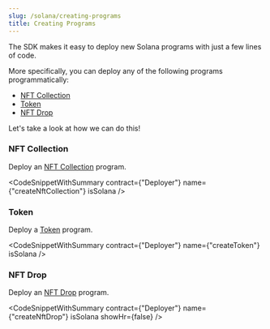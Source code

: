 ```yaml
---
slug: /solana/creating-programs
title: Creating Programs
---
```



The SDK makes it easy to deploy new Solana programs with just a few lines of code.

More specifically, you can deploy any of the following programs programmatically:

- [NFT Collection](https://portal.web3sdk.io/solana/creating-programs#nft-collection)
- [Token](https://portal.web3sdk.io/solana/creating-programs#token)
- [NFT Drop](https://portal.web3sdk.io/solana/creating-programs#nft-drop)

Let's take a look at how we can do this!

### NFT Collection

Deploy an [NFT Collection](/pre-built-contracts/solana/nft-collection) program.

<CodeSnippetWithSummary
  contract={"Deployer"}
  name={"createNftCollection"}
  isSolana
/>

### Token

Deploy a [Token](/pre-built-contracts/solana/token) program.

<CodeSnippetWithSummary contract={"Deployer"} name={"createToken"} isSolana />

### NFT Drop

Deploy an [NFT Drop](/pre-built-contracts/solana/nft-drop) program.

<CodeSnippetWithSummary
  contract={"Deployer"}
  name={"createNftDrop"}
  isSolana
  showHr={false}
/>
